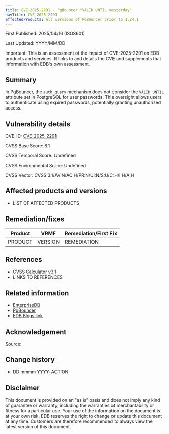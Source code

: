 ```yaml
---
title: CVE-2025-2291 - PgBouncer "VALID UNTIL yesterday"
navTitle: CVE-2025-2291
affectedProducts: All versions of PGBouncer prior to 1.24.1 
---
```


First Published: 2025/04/16 (ISO8601)

Last Updated: YYYY/MM/DD

Important: This is an assessment of the impact of CVE-2025-2291 on EDB products and services. It links to and details the CVE and supplements that information with EDB's own assessment.

## Summary 

In PgBouncer, the `auth_query` mechanism does not consider the `VALID UNTIL` attribute set in PostgreSQL for user passwords.
This oversight allows users to authenticate using expired passwords, potentially granting unauthorized access.

## Vulnerability details

CVE-ID:  [CVE-2025-2291](https://nvd.nist.gov/vuln/detail/CVE-2025-2291)

CVSS Base Score: 8.1

CVSS Temporal Score: Undefined  

CVSS Environmental Score: Undefined

CVSS Vector: CVSS:3.1/AV:N/AC:H/PR:N/UI:N/S:U/C:H/I:H/A:H

## Affected products and versions

* LIST OF AFFECTED PRODUCTS

## Remediation/fixes

| Product | VRMF | Remediation/First Fix |
|---------|------|-----------------------|
| PRODUCT | VERSION | REMEDIATION |


## References

* [CVSS Calculator v3.1](https://www.first.org/cvss/calculator/3.1)
* LINKS TO REFERENCES


## Related information

* [EnterpriseDB](https://www.enterprisedb.com/)
* [PgBouncer](https://www.pgbouncer.org/)
* [EDB Blogs link](https://enterprisedb.com/blog/)

## Acknowledgement

Source: 

## Change history

* DD mmmm YYYY: ACTION

## Disclaimer


This document is provided on an "as is" basis and does not imply any kind of guarantee or warranty, including the warranties of merchantability or fitness for a particular use. Your use of the information on the document is at your own risk. EDB reserves the right to change or update this document at any time. Customers are therefore recommended to always view the latest version of this document.
